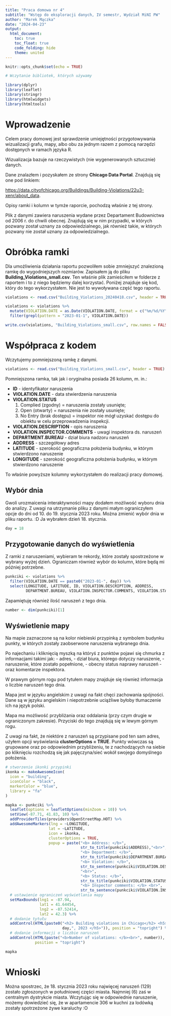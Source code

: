 ---
title: "Praca domowa nr 4"
subtitle: "Wstęp do eksploracji danych, IV semestr, Wydział MiNI PW"
author: "Marek Mączka"
date: "2024-04-23"
output: 
  html_document:
    toc: true
    toc_float: true
    code_folding: hide
    theme: united
---

```{r setup, include=FALSE, message=FALSE}
knitr::opts_chunk$set(echo = TRUE)

# Wczytanie bibliotek, których używamy

library(dplyr)
library(leaflet)
library(stringr)
library(htmlwidgets)
library(htmltools)

```

# Wprowadzenie

Celem pracy domowej jest sprawdzenie umiejętności przygotowywania wizualizacji grafu, mapy, albo obu za jednym razem z pomocą narzędzi dostępnych w ramach języka R.

Wizualizacja bazuje na rzeczywistych (nie wygenerowanych sztucznie) danych.

Dane znalazłem i pozyskałem ze strony **Chicago Data Portal**. Znajdują się one pod linkiem:

<https://data.cityofchicago.org/Buildings/Building-Violations/22u3-xenr/about_data>.

Opisy ramki i kolumn w tymże raporcie, pochodzą właśnie z tej strony.

Plik z danymi zawiera naruszenia wydane przez Departament Budownictwa od 2006 r. do chwili obecnej. Znajdują się w nim przypadki, w których pozwany został uznany za odpowiedzialnego, jak również takie, w których pozwany nie został uznany za odpowiedzialnego.

# Obróbka ramki

Dla umożliwienia działania raportu pozwoliłem sobie zmniejszyć znalezioną ramkę do wygodniejszych rozmiarów.
Zapisałem ją do pliku **Building_Violations_small.csv**. Ten właśnie plik zamieściłem w folderze z raportem i to z niego będziemy dalej korzystać. Poniżej znajduje się kod, który do tego wykorzystałem. Nie jest to wywoływana część tego raportu.

```{r eval=FALSE, include=TRUE}
violations <- read.csv("Building_Violations_20240418.csv", header = TRUE)

violations <- violations %>%
  mutate(VIOLATION.DATE = as.Date(VIOLATION.DATE, format = c("%m/%d/%Y"))) %>%
  filter(grepl(pattern = "2023-01-1", VIOLATION.DATE))

write.csv(violations, "Building_Violations_small.csv", row.names = FALSE)
```

# Współpraca z kodem

Wczytujemy pomniejszoną ramkę z danymi.
```{r}

violations <- read.csv("Building_Violations_small.csv", header = TRUE)

```

Pomniejszona ramka, tak jak i oryginalna posiada 26 kolumn, m. in.:

-   **ID** - identyfikator naruszenia
-   **VIOLATION.DATE** - data stwierdzenia naruszenia
-   **VIOLATION.STATUS**
    1.  Complied (zgodny) = naruszenia zostały usunięte;
    2.  Open (otwarty) = naruszenia nie zostały usunięte;
    3.  No Entry (brak dostępu) = inspektor nie mógł uzyskać dostępu do obiektu w celu przeprowadzenia inspekcji.
-   **VIOLATION.DESCRIPTION** - opis naruszenia
-   **VIOLATION.INSPECTOR.COMMENTS** - uwagi inspektora ds. naruszeń
-   **DEPARTMENT.BUREAU** - dział biura nadzoru naruszeń
-   **ADDRESS** - szczegółowy adres
-   **LATITUDE** - szerokość geograficzna położenia budynku, w którym stwierdzono naruszenie
-   **LONGITUDE** - szerokość geograficzna położenia budynku, w którym stwierdzono naruszenie

To właśnie powyższe kolumny wykorzystałem do realizacji pracy domowej.

## Wybór dnia

Gwoli urozmaicenia interaktywności mapy dodałem możliwość wyboru dnia do analizy. Z uwagi na utrzymanie pliku z danymi małym ograniczyłem opcje do dni od 10. do 19. stycznia 2023 roku. Można zmienić wybór dnia w pliku raportu. :D
Ja wybrałem dzień 18. stycznia.

```{r}
day = 18
```

## Przygotowanie danych do wyświetlenia

Z ramki z naruszeniami, wybieram te rekordy, które zostały spostrzeżone w wybrany wyżej dzień. Ograniczam również wybór do kolumn, które będą mi później potrzebne.

```{r}
punkciki <- violations %>% 
  filter(VIOLATION.DATE == paste0("2023-01-", day)) %>% 
  select(LONGITUDE, LATITUDE, ID, VIOLATION.DESCRIPTION, ADDRESS, 
         DEPARTMENT.BUREAU, VIOLATION.INSPECTOR.COMMENTS, VIOLATION.STATUS)
```

Zapamiętuję również ilość naruszeń z tego dnia.

```{r}
number <- dim(punkciki)[1]
```

## Wyświetlenie mapy

Na mapie zaznaczone są na kolor niebieski przypinką z symbolem budynku punkty, w których zostały zaobserwone naruszenia wybranego dnia. 

Po najechaniu i kliknięcią myszką na któryś z punktów pojawi się chmurka z informacjami takimi jak:
-   adres, 
-   dział biura, którego dotyczy naruszenie, 
-   naruszenie, które zostało popełnione, 
-   obecny status naprawy naruszeń 
-   oraz komentarze inspektora.

W prawym górnym rogu pod tytułem mapy znajduje się również informacja o liczbie naruszeń tego dnia.

Mapa jest w języku angielskim z uwagi na fakt chęci zachowania spójności. Dane są w języku angielskim i niepotrzebnie uciążliwe byłoby tłumaczenie ich na język polski.

Mapa ma możliwość przybliżania oraz oddalania (przy czym drugie w ograniczonym zakresie). Przyciski do tego znajdują się w lewym górnym rogu.

Z uwagi na fakt, że niektóre z naruszeń są przypisane pod ten sam adres, użyłem opcji wyświelania **clusterOptions = TRUE**. Punkty wówczas są grupowane oraz po odpowiednim przybliżeniu, te z nachodzących na siebie po kliknięciu rozchodzą się jak pajęczyna/sieć wokół swojego domyślnego położenia.

```{r message=FALSE, warning=FALSE}
# stworzenie ikonki przypinki
ikonka <- makeAwesomeIcon(
  icon = "building",
  iconColor = "black",
  markerColor = "blue",
  library = "fa"
)

mapka <- punkciki %>% 
  leaflet(options = leafletOptions(minZoom = 10)) %>%
  setView(-87.71, 41.83, 10) %>%
  addProviderTiles(providers$OpenStreetMap.HOT) %>%
  addAwesomeMarkers(lng = ~LONGITUDE, 
                   lat = ~LATITUDE,
                   icon = ikonka,
                   clusterOptions = TRUE,
                   popup = paste("<b> Address: </b>", 
                                 str_to_title(punkciki$ADDRESS),"<br>", 
                                 "<b> Department: </b>", 
                                 str_to_title(punkciki$DEPARTMENT.BUREAU), "<br>",
                                 "<b> Violation: </b>", 
                                 str_to_sentence(punkciki$VIOLATION.DESCRIPTION),
                                 "<br>",
                                 "<b> Status: </b>", 
                                 str_to_title(punkciki$VIOLATION.STATUS), "<br>",
                                 "<b> Inspector comments: </b> <br>",
                                 str_to_sentence(punkciki$VIOLATION.INSPECTOR.COMMENTS))) %>% 
  # ustawienie ograniczeń wyświetlania mapy
  setMaxBounds(lng1 = -87.94,
               lat1 = 41.64454,
               lng2 = -87.52414, 
               lat2 = 42.3) %>% 
  # dodanie tytułu
  addControl(HTML(paste0("<h2> Building violations in Chicago</h2> <h5> Found on January ", 
                         day,", 2023 </h5>")), position = "topright") %>% 
  # dodanie informacji o liczbie naruszeń
  addControl(HTML(paste("<b>Number of violations: </b><br>", number)), 
             position = "topright")

```

```{r warning = FALSE, message=FALSE, fig.height = 8, fig.width = 10}
mapka
```

# Wnioski

Można spostrzec, że 18. stycznia 2023 roku najwięcej naruszeń (129) zostało zgłoszonych w południowej części miasta. Najmniej (6) zaś w centralnym dystrykcie miasta. Wczytując się w odpowiednie naruszenie, możemy dowiedzieć się, że w apartamencie 306 w kuchni za lodówką zostały spotrzeżone żywe karaluchy :O